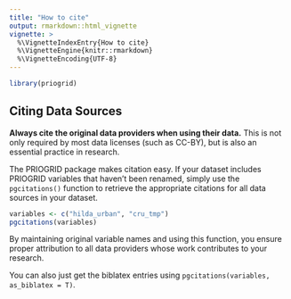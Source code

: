 ```yaml
---
title: "How to cite"
output: rmarkdown::html_vignette
vignette: >
  %\VignetteIndexEntry{How to cite}
  %\VignetteEngine{knitr::rmarkdown}
  %\VignetteEncoding{UTF-8}
---
```


```r
library(priogrid)
```

## Citing Data Sources

**Always cite the original data providers when using their data.** This is not only required by most data licenses (such as CC-BY), but is also an essential practice in research.

The PRIOGRID package makes citation easy. If your dataset includes PRIOGRID variables that haven't been renamed, simply use the `pgcitations()` function to retrieve the appropriate citations for all data sources in your dataset.

```r
variables <- c("hilda_urban", "cru_tmp")
pgcitations(variables)
```

By maintaining original variable names and using this function, you ensure proper attribution to all data providers whose work contributes to your research.

You can also just get the biblatex entries using `pgcitations(variables, as_biblatex = T)`.
